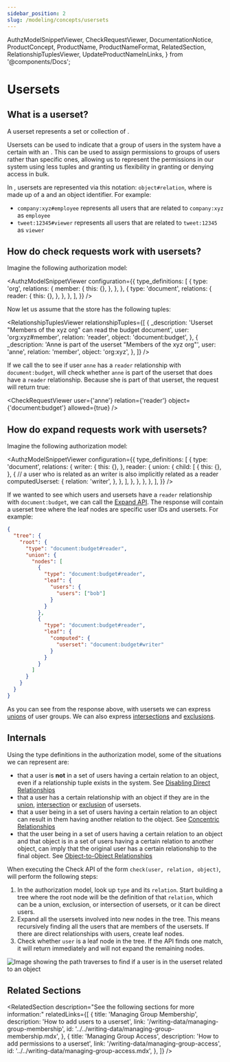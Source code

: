```yaml
---
sidebar_position: 2
slug: /modeling/concepts/usersets
---
```


  AuthzModelSnippetViewer,
  CheckRequestViewer,
  DocumentationNotice,
  ProductConcept,
  ProductName,
  ProductNameFormat,
  RelatedSection,
  RelationshipTuplesViewer,
  UpdateProductNameInLinks,
} from '@components/Docs';

# Usersets

<DocumentationNotice />

## What is a userset?

A userset represents a set or collection of <ProductConcept section="what-is-a-user" linkName="users" />.

Usersets can be used to indicate that a group of users in the system have a certain <ProductConcept section="what-is-a-relation" linkName="relation" /> with an <ProductConcept section="what-is-an-object" linkName="object" />. This can be used to assign permissions to groups of users rather than specific ones, allowing us to represent the permissions in our system using less tuples and granting us flexibility in granting or denying access in bulk.

In <ProductName format={ProductNameFormat.ShortForm}/>, usersets are represented via this notation: `object#relation`, where <ProductConcept section="what-is-an-object" linkName="object" /> is made up of a <ProductConcept section="what-is-a-type" linkName="type" /> and an object identifier. For example:

- `company:xyz#employee` represents all users that are related to `company:xyz` as `employee`
- `tweet:12345#viewer` represents all users that are related to `tweet:12345` as `viewer`

## How do check requests work with usersets?

Imagine the following authorization model:

<AuthzModelSnippetViewer
  configuration={{
    type_definitions: [
      {
        type: 'org',
        relations: {
          member: {
            this: {},
          },
        },
      },
      {
        type: 'document',
        relations: {
          reader: {
            this: {},
          },
        },
      },
    ],
  }}
/>

Now let us assume that the store has the following tuples:

<RelationshipTuplesViewer
  relationshipTuples={[
    {
      _description: 'Userset "Members of the xyz org" can read the budget document',
      user: 'org:xyz#member',
      relation: 'reader',
      object: 'document:budget',
    },
    {
      _description: 'Anne is part of the userset "Members of the xyz org"',
      user: 'anne',
      relation: 'member',
      object: 'org:xyz',
    },
  ]}
/>

If we call the <ProductConcept section="what-is-a-check-request" linkName="check API" /> to see if user `anne` has a `reader` relationship with `document:budget`, <ProductName format={ProductNameFormat.ShortForm}/> will check whether `anne` is part of the userset that does have a `reader` relationship. Because she is part of that userset, the request will return true:

<CheckRequestViewer user={'anne'} relation={'reader'} object={'document:budget'} allowed={true} />

## How do expand requests work with usersets?

Imagine the following authorization model:

<AuthzModelSnippetViewer
  configuration={{
    type_definitions: [
      {
        type: 'document',
        relations: {
          writer: {
            this: {},
          },
          reader: {
            union: {
              child: [
                {
                  this: {},
                },
                {
                  // a user who is related as an writer is also implicitly related as a reader
                  computedUserset: {
                    relation: 'writer',
                  },
                },
              ],
            },
          },
        },
      },
    ],
  }}
/>

If we wanted to see which users and usersets have a `reader` relationship with `document:budget`, we can call the [Expand API](/api/service#/Relationship%20Queries/Expand). The response will contain a userset tree where the leaf nodes are specific user IDs and usersets. For example:

```json
{
  "tree": {
    "root": {
      "type": "document:budget#reader",
      "union": {
        "nodes": [
          {
            "type": "document:budget#reader",
            "leaf": {
              "users": {
                "users": ["bob"]
              }
            }
          },
          {
            "type": "document:budget#reader",
            "leaf": {
              "computed": {
                "userset": "document:budget#writer"
              }
            }
          }
        ]
      }
    }
  }
}
```

As you can see from the response above, with usersets we can express [unions](../configuration-language.mdx#the-union-operator) of user groups. We can also express [intersections](../configuration-language.mdx#the-intersection-operator) and [exclusions](../configuration-language.mdx#the-exclusion-operator).

## Internals

Using the type definitions in the authorization model, some of the situations we can represent are:

- that a user is **not** in a set of users having a certain relation to an object, even if a relationship tuple exists in the system. See [Disabling Direct Relationships](./direct-relationships.mdx#2-with-direct-relationships-disabled)
- that a user has a certain relationship with an object if they are in the [union](../configuration-language.mdx#the-union-operator), [intersection](../configuration-language.mdx#the-intersection-operator) or [exclusion](../configuration-language.mdx#the-exclusion-operator) of usersets.
- that a user being in a set of users having a certain relation to an object can result in them having another relation to the object. See [Concentric Relationships](./concentric-relationships.mdx)
- that the user being in a set of users having a certain relation to an object and that object is in a set of users having a certain relation to another object, can imply that the original user has a certain relationship to the final object. See [Object-to-Object Relationships](./object-to-object-relationships.mdx)

When executing the Check API of the form `check(user, relation, object)`, <ProductName format={ProductNameFormat.ShortForm}/> will perform the following steps:

1. In the authorization model, look up `type` and its `relation`. Start building a tree where the root node will be the definition of that `relation`, which can be a union, exclusion, or intersection of usersets, or it can be direct users.
1. Expand all the usersets involved into new nodes in the tree. This means recursively finding all the users that are members of the usersets. If there are direct relationships with users, create leaf nodes.
1. Check whether `user` is a leaf node in the tree. If the API finds one match, it will return immediately and will not expand the remaining nodes.

![Image showing the path <ProductName format={ProductNameFormat.ShortForm}/> traverses to find if a user is in the userset related to an object](./assets/usersets-check-tree.png)

## Related Sections

<RelatedSection
  description="See the following sections for more information:"
  relatedLinks={[
    {
      title: 'Managing Group Membership',
      description: 'How to add users to a userset',
      link: '/writing-data/managing-group-membership',
      id: '../../writing-data/managing-group-membership.mdx',
    },
    {
      title: 'Managing Group Access',
      description: 'How to add permissions to a userset',
      link: '/writing-data/managing-group-access',
      id: '../../writing-data/managing-group-access.mdx',
    },
  ]}
/>

